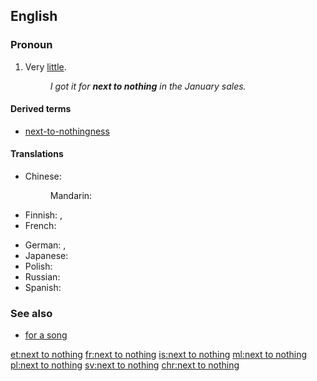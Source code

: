 ==English==

===Pronoun===
{{en-pron|head=[[next to]] [[nothing]]}}

# {{context|idiomatic|lang=en}} Very [[little#Determiner|little]].
#: ''I got it for '''next to nothing''' in the January sales.''

====Derived terms====
* [[next-to-nothingness]]

====Translations====
{{trans-top|very little}}
* Chinese:
*: Mandarin: {{t|cmn|微乎其微|tr=wēihūqíwēi|sc=Hani}}
* Finnish: {{t-|fi|[[melkein]] [[ilmaiseksi]]}} {{qualifier|of money, "almost free"}}, {{t-|fi|yhtä tyhjän kanssa}} 
* French: {{t+|fr|trois fois rien}}
{{trans-mid}}
* German: {{t-|de|so gut wie nichts}}, {{t-|de|fast nichts}}
* Japanese: {{t-|ja|ほとんど何もない|tr=ほとんどなにもない, hotondo nani mo nai|sc=Jpan}}
* Polish: {{t-|pl|prawie nic}}
* Russian: {{t-|ru|почти ничего|tr=počtí ničevó|sc=Cyrl}}
* Spanish: {{t-|es|casi nada}}
{{trans-bottom}}

===See also===
* [[for a song]]

[[et:next to nothing]]
[[fr:next to nothing]]
[[is:next to nothing]]
[[ml:next to nothing]]
[[pl:next to nothing]]
[[sv:next to nothing]]
[[chr:next to nothing]]